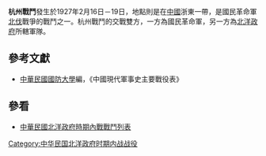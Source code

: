 {{Infobox Military Conflict|
campaign=|
image=|
caption=|
conflict=杭州戰鬥|
date=1927年2月16日－19日|
place=[[中國|中國]]浙東|
result=孫傳芳所屬北洋軍隊分向松江、武康、德清撤退，北伐軍於戰後佔領領杭州|
combatant1=[[國民革命軍|國民革命軍]]一軍|
combatant2=孫軍八師| 
commander1=[[白崇禧|白崇禧]]、[[王俊|王俊]]|
commander2=[[孟昭月|孟昭月]]、[[周蔭人|周蔭人]]|
strength1=|
strength2=|
casualties1=|
casualties2=|
}}
'''杭州戰鬥'''發生於1927年2月16日－19日，地點則是在[[中國|中國]]浙東一帶，是國民革命軍[[北伐|北伐]]戰爭的戰鬥之一。杭州戰鬥的交戰雙方，一方為國民革命軍，另一方為[[北洋政府|北洋政府]]所轄軍隊。
==參考文獻==
*[[中華民國|中華民國]][[國防大學_(臺灣)|國防大學]]編，《中國現代軍事史主要戰役表》
==參看==
*[[中華民國北洋政府時期內戰戰鬥列表|中華民國北洋政府時期內戰戰鬥列表]]
[[Category:中华民国北洋政府时期内战战役|Category:中华民国北洋政府时期内战战役]]